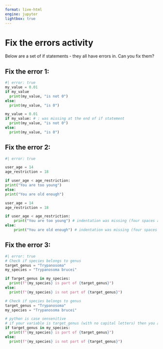 ```yaml
---
format: live-html
engine: jupyter
lightbox: true
---
```


# Fix the errors activity 

Below are a set of if statements - they all have errors in. Can you fix them? 

:::: {.panel-tabset}

## Fix the error 1:
```python
#| error: true
my_value = 0.01 
if my_value
  print(my_value, "is not 0")
else: 
  print(my_value, "is 0")
```
::: { .callout-tip collapse="true" title="Show answer"}
```python
my_value = 0.01 
if my_value: # : was missing at the end of if statement
  print(my_value, "is not 0")
else: 
  print(my_value, "is 0")
```
:::

## Fix the error 2:
```python
#| error: true

user_age = 14
age_restriction = 18

if user_age < age_restriction:
print("You are too young")
else: 
print("You are old enough")
```

::: { .callout-tip collapse="true" title="Show answer"}
```python
user_age = 14
age_restriction = 18

if user_age < age_restriction:
    print("You are too young") # indentation was missing (four spaces at start of line)
else: 
    print("You are old enough") # indentation was missing (four spaces at start of line)
```
:::

## Fix the error 3:
```python
#| error: true
# Check if species belongs to genus
target_genus = "Trypanosoma"
my_species = "Trypanosoma brucei"

if Target_genus in my_species:
  print(f"{my_species} is part of {target_genus}")
else: 
  print(f"{my_species} is not part of {target_genus}")
```

::: { .callout-tip collapse="true" title="Show answer"}
```python
# Check if species belongs to genus
target_genus = "Trypanosoma"
my_species = "Trypanosoma brucei"

# python is case sensenitive 
# if your variable is target_genus (with no capital letters) then you always need to refer to is as target_genus. 
if target_genus in my_species:
  print(f"{my_species} is part of {target_genus}")
else: 
  print(f"{my_species} is not part of {target_genus}")
```
:::

::::